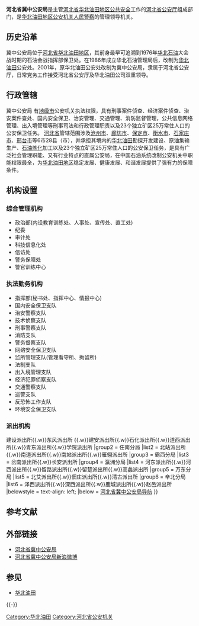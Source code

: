 {{Infobox PRCG |color=darkblue
|机构名称=河北省冀中公安局
|标志1=Police Badge,P.R.China.svg
|标志1大小=120px
|标志1说明=[[中华人民共和国人民警察警徽|中华人民共和国人民警察警徽]]
|标志2=Red star.svg
|标志2说明=[[s:国务院关于国家行政机关和企业事业单位社会团体印章管理的规定|1999年规定]]：[[印章|印章]][[直径|直径]]4.2厘米，中央刊[[五角星|五角星]]，由[[河北省人民政府|河北省人民政府]]制发。
|职位1=[[局长|局长]]、[[党委书记|党委书记]]
|职位2=[[政委|政委]]
|人员1=赵兴海
|人员2=李爱民
|衔级1=
|业务上级=[[河北省公安厅|河北省公安厅]]
|组织上级=[[华北石油管理局|华北石油管理局]]
|机构类型=华北石油管理局组成部门<br />[[华北油田|华北油田地区]][[公安机关|公安机关]]
|行政级别= 
|时期1=1976年－2001年
|机构1={{Flagicon|PRC}} 华北油田公安处
|时期2=2001年至今
|机构2={{Flagicon|PRC}} '''河北省冀中公安局'''
|地址1=[[河北省|河北省]][[华北油田|华北油田地区]]渤海中路2号（[[沧州市|沧州市]][[任丘市|任丘市]]）
|电话={{Tel|86|317|2268110}}
|官网=[http://www.hbjzga.gov.cn/ 河北省冀中公安局]
|image1 = 
|caption1 = 河北省冀中公安局技术业务机关大楼
}}

'''河北省冀中公安局'''是主管[[河北省|河北省]][[华北油田|华北油田地区]][[公共安全|公共安全]]工作的[[河北省公安厅|河北省公安厅]]组成部门，是[[华北油田|华北油田地区]][[公安机关|公安机关]][[人民警察|人民警察]]的管理领导机关。

==历史沿革==
冀中公安局位于[[河北省|河北省]][[华北油田|华北油田地区]]，其前身最早可追溯到1976年[[华北石油|华北石油]]大会战时期的石油会战指挥部保卫处。在1986年成立华北石油管理局后，改制为[[华北油田|华北油田]]公安处。2001年，原华北油田公安处改制为冀中公安局，隶属于河北省公安厅，日常党务工作接受河北省公安厅及华北油田公司双重领导。

==行政管辖==
冀中公安局 有[[地级市|地级市]]公安机关执法权限，具有刑事案件侦查、经济案件侦查、治安案件查处、国内安全保卫、治安管理、交通管理、消防监督管理，公共信息网络管理、出入境管理等刑事司法和行政管理职责以及23个独立矿区25万常住人口的公安保卫任务。 [[河北省|河北省]]管辖范围涉及[[沧州市|沧州市]]、[[廊坊市|廊坊市]]、[[保定市|保定市]]、[[衡水市|衡水市]]、[[石家庄市|石家庄市]]、[[邢台市|邢台市]]等6市28县（市），并承担其境内的[[华北油田|华北油田]]勘探开发建设、原油集输生产、[[石油|石油]][[炼化|炼化]]加工以及23个独立矿区25万常住人口的公安保卫任务，是具有广泛社会管理职能、又有行业特点的直属公安局，在中国石油系统改制公安机关中职能权限最全，为[[华北油田|华北油田地区]]稳定发展、健康发展、和谐发展提供了强有力的保障条件。

== 机构设置 ==
=== 综合管理机构 ===
{{col-begin}}
{{col-4}}
* 政治部(内设教育训练处、人事处、宣传处、直工处)
* 纪委
* 审计处
* 科技信息化处
* 信访处
* 警务保障处
* 警官训练中心
{{col-end}}

=== 执法勤务机构 ===
{{col-begin}}
{{col-4}}
* 指挥部(秘书处、指挥中心、情报中心)
* 国内安全保卫支队
* 治安警察支队
* 技术侦察支队
* 刑事警察支队
* 消防支队
* 警务督察支队
* 网络安全保卫支队
* 监所管理支队(管理看守所、拘留所)
* 法制支队
* 出入境管理支队
* 经济犯罪侦察支队
* 交通警察支队
* 巡警支队
* 反恐怖工作支队
* 环境安全保卫支队
{{col-end}}

=== 派出机构 ===
{{Navbox
|name = 河北省冀中公安局所辖分局及其派出所
|title = <font color="#ffffff">河北省冀中公安局所辖分局及其派出所</font>
|style = text-align: left;
|groupstyle = width: 7em; text-align: center;
|titlestyle = background: darkblue; color: white;
|groupstyle = color: #ffffff; background-color: darkblue; text-align: center;
|state = uncollapsed
|above =
|image = [[File:Police_Badge,P.R.China.svg|66px]]
|group1 = 渤海分局
|list1 = 道东派出所{{.w}}建设派出所{{.w}}东风派出所 {{.w}}建安派出所{{.w}}石化派出所{{.w}}道西派出所{{.w}}青东派出所{{.w}}学院派出所
|group2 = 任南分局
|list2 = 北站派出所{{.w}}南道派出所{{.w}}南站派出所{{.w}}雁翎派出所
|group3 = 霸西分局
|list3 = 岔南派出所{{.w}}长安派出所
|group4 = 瀛洲分局
|list4 = 河东派出所{{.w}}河西派出所{{.w}}留路派出所{{.w}}留楚派出所{{.w}}高蠡派出所
|group5 = 万东分局
|list5 = 北艾派出所{{.w}}佃庄派出所{{.w}}清古派出所
|group6 = 辛北分局
|list6 = 泽西派出所{{.w}}深西派出所{{.w}}鹿城派出所{{.w}}赵邑派出所
|belowstyle = text-align: left;
|below = [http://www.hbjzga.gov.cn/nav.htm 河北省冀中公安局导航]
}}

== 参考文献 ==
{{Reflist|2}}

== 外部链接 ==
* [http://www.hbjzga.gov.cn/ 河北省冀中公安局] {{Wayback|url=http://www.hbjzga.gov.cn/ |date=20131005224347 }}
* [http://e.weibo.com/jzga110?ref=http%3A%2F%2Fweibo.com%2Fu%2F2274401030%3Fwvr%3D5%26wvr%3D5%26lf%3Dreg 河北省冀中公安局新浪微博]

== 参见 ==
* [[华北油田|华北油田]]

{{-}}
{{华北油田地区行政直属机关及相关业务单位}}

[[Category:华北油田|Category:华北油田]]
[[Category:河北省公安机关|Category:河北省公安机关]]